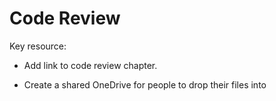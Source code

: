 # Code Review

Key resource: 

- Add link to code review chapter. 

- Create a shared OneDrive for people to drop their files into 
